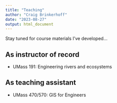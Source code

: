 ```yaml
---
title: "Teaching"
author: "Craig Brinkerhoff"
date: "2023-08-27"
output: html_document
---
```

Stay tuned for course materials I've developed...

## As instructor of record

- UMass 191: Engineering rivers and ecosystems

## As teaching assistant

- UMass 470/570: GIS for Engineers
